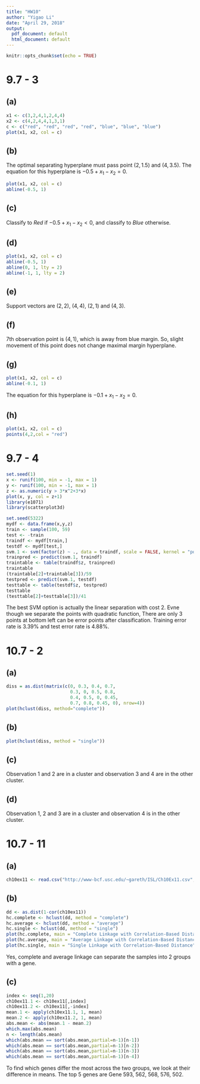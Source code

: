 ```yaml
---
title: "HW10"
author: "Yigao Li"
date: "April 29, 2018"
output:
  pdf_document: default
  html_document: default
---
```


```r
knitr::opts_chunk$set(echo = TRUE)
```

# 9.7 - 3

## (a)

```r
x1 <- c(3,2,4,1,2,4,4)
x2 <- c(4,2,4,4,1,3,1)
c <- c("red", "red", "red", "red", "blue", "blue", "blue")
plot(x1, x2, col = c)
```

## (b)

The optimal separating hyperplane must pass point $(2,1.5)$ and $(4, 3.5)$. The equation for this hyperplane is $-0.5+x_1-x_2=0$.

```r
plot(x1, x2, col = c)
abline(-0.5, 1)
```

## (c)

Classify to *Red* if $-0.5+x_1-x_2<0$, and classify to *Blue* otherwise.

## (d)

```r
plot(x1, x2, col = c)
abline(-0.5, 1)
abline(0, 1, lty = 2)
abline(-1, 1, lty = 2)
```

## (e)

Support vectors are $(2,2)$, $(4,4)$, $(2,1)$ and $(4,3)$.

## (f)

7th observation point is $(4,1)$, which is away from blue margin. So, slight movement of this point does not change maximal margin hyperplane.

## (g)

```r
plot(x1, x2, col = c)
abline(-0.1, 1)
```

The equation for this hyperplane is $-0.1+x_1-x_2=0$.

## (h)

```r
plot(x1, x2, col = c)
points(4,2,col = "red")
```

# 9.7 - 4

```r
set.seed(1)
x <- runif(100, min = -1, max = 1)
y <- runif(100, min = -1, max = 1)
z <- as.numeric(y > 3*x^2+3*x)
plot(x, y, col = z+1)
library(e1071)
library(scatterplot3d)
```

```r
set.seed(5322)
mydf <- data.frame(x,y,z)
train <- sample(100, 59)
test <- -train
traindf <- mydf[train,]
testdf <- mydf[test,]
svm.1 <- svm(factor(z) ~ ., data = traindf, scale = FALSE, kernel = "polynomial", d = 1, cost = 2)
trainpred <- predict(svm.1, traindf)
traintable <- table(traindf$z, trainpred)
traintable
(traintable[2]+traintable[3])/59
testpred <- predict(svm.1, testdf)
testtable <- table(testdf$z, testpred)
testtable
(testtable[2]+testtable[3])/41
```

The best SVM option is actually the linear separation with cost 2. Evne though we separate the points with quadratic function, There are only 3 points at bottom left can be error points after classification. Training error rate is $3.39\%$ and test error rate is $4.88\%$.

# 10.7 - 2

## (a)

```r
diss = as.dist(matrix(c(0, 0.3, 0.4, 0.7,
                        0.3, 0, 0.5, 0.8,
                        0.4, 0.5, 0, 0.45,
                        0.7, 0.8, 0.45, 0), nrow=4))
plot(hclust(diss, method="complete"))
```

## (b)

```r
plot(hclust(diss, method = "single"))
```

## (c)

Observation 1 and 2 are in a cluster and observation 3 and 4 are in the other cluster.

## (d)

Observation 1, 2 and 3 are in a cluster and observation 4 is in the other cluster.

# 10.7 - 11

## (a)

```r
ch10ex11 <- read.csv("http://www-bcf.usc.edu/~gareth/ISL/Ch10Ex11.csv", header = FALSE)
```

## (b)

```r
dd <- as.dist(1-cor(ch10ex11))
hc.complete <- hclust(dd, method = "complete")
hc.average <- hclust(dd, method = "average")
hc.single <- hclust(dd, method = "single")
plot(hc.complete, main = "Complete Linkage with Correlation-Based Distance")
plot(hc.average, main = "Average Linkage with Correlation-Based Distance")
plot(hc.single, main = "Single Linkage with Correlation-Based Distance")
```

Yes, complete and average linkage can separate the samples into 2 groups with a gene.

## (c)

```r
index <- seq(1,20)
ch10ex11.1 <- ch10ex11[,index]
ch10ex11.2 <- ch10ex11[,-index]
mean.1 <- apply(ch10ex11.1, 1, mean)
mean.2 <- apply(ch10ex11.2, 1, mean)
abs.mean <- abs(mean.1 - mean.2)
which.max(abs.mean)
n <- length(abs.mean)
which(abs.mean == sort(abs.mean,partial=n-1)[n-1])
which(abs.mean == sort(abs.mean,partial=n-1)[n-2])
which(abs.mean == sort(abs.mean,partial=n-1)[n-3])
which(abs.mean == sort(abs.mean,partial=n-1)[n-4])
```

To find which genes differ the most across the two groups, we look at their difference in means. The top 5 genes are Gene 593, 562, 568, 576, 502.